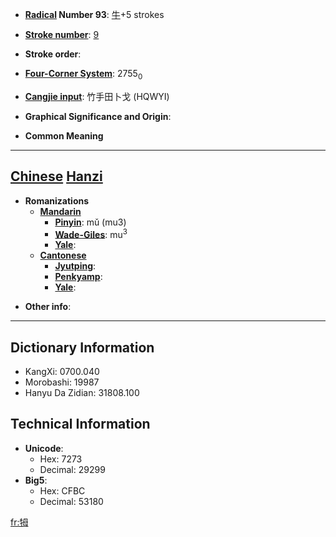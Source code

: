 * '''[[Wiktionary:Chinese radical index| Radical]] Number 93''': [[Wiktionary:Chinese radical index 牛|牛]]+5 strokes

* '''[[Wiktionary:Chinese total strokes index|Stroke number]]''': [[Wiktionary:Chinese total strokes index 9|9]]

* '''Stroke order''': 

* '''[[Wiktionary:Chinese four corner index|Four-Corner System]]''': 2755<sub>0</sub>

* '''[[Wiktionary:Chinese Cangjie index|Cangjie input]]''': 竹手田卜戈 (HQWYI)

* '''Graphical Significance and Origin''': 

* '''Common Meaning'''

----

== [[Chinese]] [[Hanzi]] ==

* '''Romanizations'''
** '''[[Mandarin]]'''
*** '''[[Pinyin]]''': mǔ (mu3)
*** '''[[Wade-Giles]]''': mu<sup>3</sup>
*** '''[[Yale]]''': 
** '''[[Cantonese]]'''
*** '''[[Jyutping]]''':
*** '''[[Penkyamp]]''': 
*** '''[[Yale]]''': 

* '''Other info''': 

----

== Dictionary Information ==

* KangXi: 0700.040
* Morobashi: 19987
* Hanyu Da Zidian: 31808.100

== Technical Information ==

* '''Unicode''':
** Hex: 7273
** Decimal: 29299
* '''Big5''':
** Hex: CFBC
** Decimal: 53180

[[fr:牳]]